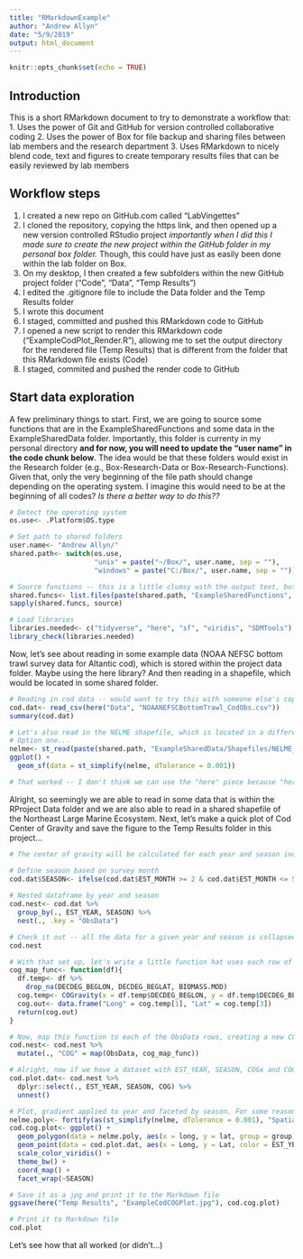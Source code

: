 ```yaml
---
title: "RMarkdownExample"
author: "Andrew Allyn"
date: "5/9/2019"
output: html_document
---
```


```r
knitr::opts_chunk$set(echo = TRUE)
```

## Introduction
This is a short RMarkdown document to try to demonstrate a workflow that:
1. Uses the power of Git and GitHub for version controlled collaborative coding
2. Uses the power of Box for file backup and sharing files between lab members and the research department
3. Uses RMarkdown to nicely blend code, text and figures to create temporary results files that can be easily reviewed by lab members

## Workflow steps
1. I created a new repo on GitHub.com called "LabVingettes"
2. I cloned the repository, copying the https link, and then opened up a new version controlled RStudio project *importantly when I did this I made sure to create the new project within the GitHub folder in my personal box folder.* Though, this could have just as easily been done within the lab folder on Box. 
3. On my desktop, I then created a few subfolders within the new GitHub project folder ("Code", "Data", "Temp Results")
4. I edited the .gitignore file to include the Data folder and the Temp Results folder
5. I wrote this document
6. I staged, committed and pushed this RMarkdown code to GitHub
7. I opened a new script to render this RMarkdown code ("ExampleCodPlot_Render.R"), allowing me to set the output directory for the rendered file (Temp Results) that is different from the folder that this RMarkdown file exists (Code)
8. I staged, commited and pushed the render code to GitHub

## Start data exploration
A few preliminary things to start. First, we are going to source some functions that are in the ExampleSharedFunctions and some data in the ExampleSharedData folder. Importantly, this folder is currenty in my personal directory **and for now, you will need to update the "user name" in the code chunk below**. The idea would be that these folders would exist in the Research folder (e.g., Box-Research-Data or Box-Research-Functions). Given that, only the very beginning of the file path should change depending on the operating system. I imagine this would need to be at the beginning of all codes? *Is there a better way to do this??*
```r
# Detect the operating system
os.use<- .Platform$OS.type

# Set path to shared folders
user.name<- "Andrew Allyn/" 
shared.path<- switch(os.use, 
                     "unix" = paste("~/Box/", user.name, sep = ""),
                     "windows" = paste("C:/Box/", user.name, sep = ""))

# Source functions -- this is a little clumsy with the output text, but works
shared.funcs<- list.files(paste(shared.path, "ExampleSharedFunctions", sep = ""), full.names = TRUE)
sapply(shared.funcs, source)

# Load libraries
libraries.needed<- c("tidyverse", "here", "sf", "viridis", "SDMTools")
library_check(libraries.needed)
```

Now, let's see about reading in some example data (NOAA NEFSC bottom trawl survey data for Altantic cod), which is stored within the project data folder. Maybe using the here library? And then reading in a shapefile, which would be located in some shared folder.
```r
# Reading in cod data -- would want to try this with someone else's copy of this folder?
cod.dat<- read_csv(here("Data", "NOAANEFSCBottomTrawl_CodObs.csv"))
summary(cod.dat)

# Let's also read in the NELME shapefile, which is located in a different folder
# Option one...
nelme<- st_read(paste(shared.path, "ExampleSharedData/Shapefiles/NELME_sf.shp", sep = ""))
ggplot() +
  geom_sf(data = st_simplify(nelme, dTolerance = 0.001))

# That worked -- I don't think we can use the "here" piece because "here" is going to be looking inside this RProject and its corresponding folders. The ExampleSharedData folder, however, will be located outside this RProject.
```

Alright, so seemingly we are able to read in some data that is within the RProject Data folder and we are also able to read in a shared shapefile of the Northeast Large Marine Ecosystem. Next, let's make a quick plot of Cod Center of Gravity and save the figure to the Temp Results folder in this project...
```r
# The center of gravity will be calculated for each year and season independently. So, looking at a replicated process and either loops OR using new tidyverse functions to nest the data and then map a function to each row of the nested data. 

# Define season based on survey month
cod.dat$SEASON<- ifelse(cod.dat$EST_MONTH >= 2 & cod.dat$EST_MONTH <= 5, "SPRING", "FALL")
                        
# Nested dataframe by year and season
cod.nest<- cod.dat %>%
  group_by(., EST_YEAR, SEASON) %>%
  nest(., .key = "ObsData")

# Check it out -- all the data for a given year and season is collapsed and lives in the "ObsData" column
cod.nest 

# With that set up, let's write a little function hat uses each row of the ObsData to calculate the center of gravity (using SDMTools COGravity function). 
cog_map_func<- function(df){
  df.temp<- df %>%
    drop_na(DECDEG_BEGLON, DECDEG_BEGLAT, BIOMASS.MOD)
  cog.temp<- COGravity(x = df.temp$DECDEG_BEGLON, y = df.temp$DECDEG_BEGLAT, z = df.temp$BIOMASS.MOD)
  cog.out<- data.frame("Long" = cog.temp[1], "Lat" = cog.temp[3])
  return(cog.out)
}

# Now, map this function to each of the ObsData rows, creating a new COG output column
cod.nest<- cod.nest %>%
  mutate(., "COG" = map(ObsData, cog_map_func))

# Alright, now if we have a dataset with EST_YEAR, SEASON, COGx and COGy, we might be able to look at how COG has changed over time...
cod.plot.dat<- cod.nest %>%
  dplyr::select(., EST_YEAR, SEASON, COG) %>%
  unnest()

# Plot, gradient applied to year and faceted by season. For some reason, ggplot isn't liking the geom_sf and then adding points...
nelme.poly<- fortify(as(st_simplify(nelme, dTolerance = 0.001), "Spatial"))
cod.cog.plot<- ggplot() +
  geom_polygon(data = nelme.poly, aes(x = long, y = lat, group = group), color = "black", fill = NA) +
  geom_point(data = cod.plot.dat, aes(x = Long, y = Lat, color = EST_YEAR), alpha = 0.5) +
  scale_color_viridis() +
  theme_bw() +
  coord_map() +
  facet_wrap(~SEASON)

# Save it as a jpg and print it to the Markdown file
ggsave(here("Temp Results", "ExampleCodCOGPlot.jpg"), cod.cog.plot)

# Print it to Markdown file
cod.plot
```

Let's see how that all worked (or didn't...)
